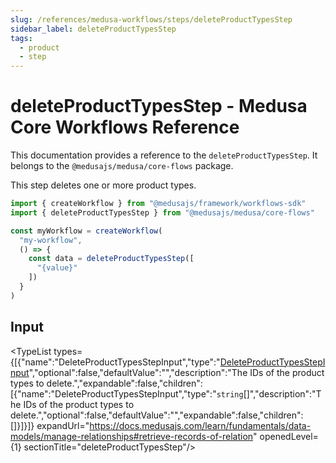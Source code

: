 ```yaml
---
slug: /references/medusa-workflows/steps/deleteProductTypesStep
sidebar_label: deleteProductTypesStep
tags:
  - product
  - step
---
```



# deleteProductTypesStep - Medusa Core Workflows Reference

This documentation provides a reference to the `deleteProductTypesStep`. It belongs to the `@medusajs/medusa/core-flows` package.

This step deletes one or more product types.

```ts title="src/workflows/my-workflow.ts"
import { createWorkflow } from "@medusajs/framework/workflows-sdk"
import { deleteProductTypesStep } from "@medusajs/medusa/core-flows"

const myWorkflow = createWorkflow(
  "my-workflow",
  () => {
    const data = deleteProductTypesStep([
      "{value}"
    ])
  }
)
```
  

## Input

<TypeList types={[{"name":"DeleteProductTypesStepInput","type":"[DeleteProductTypesStepInput](../../../../types/core_flows.DeleteProductTypesStepInput/page.mdx)","optional":false,"defaultValue":"","description":"The IDs of the product types to delete.","expandable":false,"children":[{"name":"DeleteProductTypesStepInput","type":"`string`[]","description":"The IDs of the product types to delete.","optional":false,"defaultValue":"","expandable":false,"children":[]}]}]} expandUrl="https://docs.medusajs.com/learn/fundamentals/data-models/manage-relationships#retrieve-records-of-relation" openedLevel={1} sectionTitle="deleteProductTypesStep"/>
